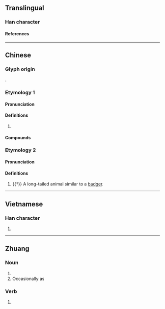 {{also|犸}}
{{character info/new}}
==Translingual==

===Han character===
{{Han char|rn=94|rad=犬|as=09|sn=12|four=|canj=KHSQF|ids=⿰犭馬}}

====References====
{{Han ref|kx=0716.300|dkj=20595|hdz=21361.140|uh=7341}}

----

==Chinese==
{{zh-forms|s=犸}}

===Glyph origin===
{{Han compound|犬|alt1=犭|馬|ls=psc|c1=s|c2=p}}.

===Etymology 1===

====Pronunciation====
{{zh-pron
|m=獁
|c=maa5
|cat=n
}}

====Definitions====
{{zh-hanzi}}

# {{zh-only|猛獁}}

====Compounds====
{{zh-der|猛獁|猛獁象}}

===Etymology 2===

====Pronunciation====
{{zh-pron
|m=mà
|cat=n
}}

====Definitions====
{{zh-hanzi}}

# {{†}} A long-tailed animal similar to a [[badger]].

----

==Vietnamese==

===Han character===
{{vi-hantu|[[mã]]|rs=犬09}}

# {{defn|lang=vi|sort=犬09}}

----

==Zhuang==

===Noun===
{{za-head|noun|s=犸}}

# {{za-sawndip form of|ma||dog|ts=t}}
# Occasionally as {{za-sawndip form of|max||horse|ts=t}}

===Verb===
{{za-head|verb|s=犸}}

# {{za-sawndip form of|ma||return; come|ts=t}}